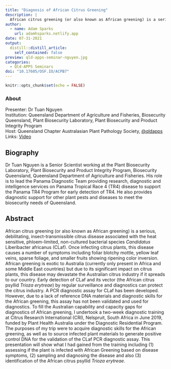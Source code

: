 ```yaml
---
title: "Diagnosis of African Citrus Greening"
description: |
  African citrus greening (or also known as African greening) is a serious, debilitating, insect-transmissible citrus disease associated with the heat sensitive, phloem-limited, non-cultured bacterial species _Candidatus_ Liberibacter africanus (CLaf). To fill the Australian capability and capacity gaps for diagnostics of African greening, I undertook a two-week diagnostic training at Citrus Research International (CRI), Nelspruit, South Africa in June 2019. This presentation will show what I had gained from the training.  Presented for the Queensland Chapter of the Australasian Plant Pathology Society (APPS).
author:
  - name: Adam Sparks
    url: adamhsparks.netlify.app
date: 07-31-2021
output:
  distill::distill_article:
    self_contained: false
preview: qld-apps-seminar-nguyen.jpg
categories:
  - Qld-APPS Seminars
doi: "10.17605/OSF.IO/ACPB7"
---
```



```r
knitr::opts_chunk$set(echo = FALSE)
```

### About

Presenter: Dr Tuan Nguyen \
Institution: Queensland Department of Agriculture and Fisheries, Biosecurity Queensland, Plant Biosecurity Laboratory, Plant Biosecurity and Product Integrity Program \
Host: Queensland Chapter Australasian Plant Pathology Society, [\@qldapps](https://twitter.com/qldapps) \
Links: [Video](https://youtu.be/4GICyR_Gc20)

## Biography

Dr Tuan Nguyen is a Senior Scientist working at the Plant Biosecurity Laboratory, Plant Biosecurity and Product Integrity Program, Biosecurity Queensland, Queensland Department of Agriculture and Fisheries.
His role is to lead the Panama Diagnostic Team providing research, diagnostic and intelligence services on Panama Tropical Race 4 (TR4) disease to support the Panama TR4 Program for early detection of TR4.
He also provides diagnostic support for other plant pests and diseases to meet the biosecurity needs of Queensland.

## Abstract

African citrus greening (or also known as African greening) is a serious, debilitating, insect-transmissible citrus disease associated with the heat sensitive, phloem-limited, non-cultured bacterial species _Candidatus_ Liberibacter africanus (CLaf).
Once infecting citrus plants, this disease causes a number of symptoms including foliar blotchy mottle, yellow leaf veins, sparse foliage, and smaller fruits showing ripening color inversion.
African greening is exotic to Australia (currently only present in Africa and some Middle East countries) but due to its significant impact on citrus plants, this disease may devastate the Australian citrus industry if it spreads to our country.
Early detection of CLaf and its vector (the African citrus psyllid _Trioza erytreae_) by regular surveillance and diagnostics can protect the citrus industry.
A PCR diagnostic assay for CLaf has been developed.
However, due to a lack of reference DNA materials and diagnostic skills for the African greening, this assay has not been validated and used for diagnostics.
To fill the Australian capability and capacity gaps for diagnostics of African greening, I undertook a two-week diagnostic training at Citrus Research International (CRI), Nelspruit, South Africa in June 2019, funded by Plant Health Australia under the Diagnostic Residential Program.
The purposes of my trip were to acquire diagnostic skills for the African greening, as well as to source infected plant materials to generate positive control DNA for the validation of the CLaf PCR diagnostic assay.
This presentation will show what I had gained from the training including (1) assessing if the plant is infected with African Greening based on disease symptoms, (2) sampling and diagnosing the disease and also (3) identification of the African citrus psyllid _Trioza erytreae_.
